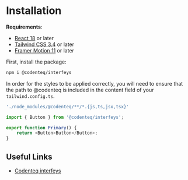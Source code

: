 
<Meta title="Get Started/Installation" />

# Installation

**Requirements**:
- [React 18](https://reactjs.org/) or later
- [Tailwind CSS 3.4](https://tailwindcss.com/) or later
- [Framer Motion 11](https://www.framer.com/motion/) or later

First, install the package:
```bash
npm i @codenteq/interfeys
```

In order for the styles to be applied correctly, you will need to ensure that the path to @codenteq is included in the content field of your `tailwind.config.ts`.
```typescript
'./node_modules/@codenteq/**/*.{js,ts,jsx,tsx}'
```

```typescript
import { Button } from '@codenteq/interfeys';

export function Primary() {
    return <Button>Button</Button>;
}
```

## Useful Links

* [Codenteq interfeys](https://codenteq.com/interfeys)